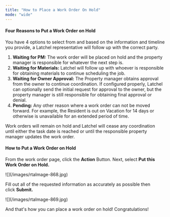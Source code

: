 ```yaml
---
title: "How to Place a Work Order On Hold"
mode: "wide"
---
```


#### **Four Reasons to Put a Work Order on Hold**

You have 4 options to select from and based on the information and timeline you provide, a Latchel representative will follow up with the correct party.

1. **Waiting for PM:** The work order will be placed on hold and the property manager is responsible for whatever the next step is.
2. **Waiting for Materials:** Latchel will follow up with whoever is responsible for obtaining materials to continue scheduling the job.
3. **Waiting for Owner Approval:** The Property manager obtains approval from the owner to continue coordination. If configured properly, Latchel can optionally send the initial request for approval to the owner, but the property manager is still responsible for obtaining final approval or denial.
4. **Pending:** Any other reason where a work order can not be moved forward. For example, the Resident is out on Vacation for 14 days or otherwise is unavailable for an extended period of time.

Work orders will remain on hold and Latchel will cease any coordination until either the task date is reached or until the responsible property manager updates the work order.

#### **How to Put a Work Order on Hold**

From the work order page, click the **Action** Button. Next, select **Put this Work Order on Hold.**

<Frame>
  ![](/images/rtaImage-868.jpg)
</Frame>

Fill out all of the requested information as accurately as possible then click **Submit.**

<Frame>
  ![](/images/rtaImage-869.jpg)
</Frame>

And that's how you can place a work order on hold\! Congratulations\!
